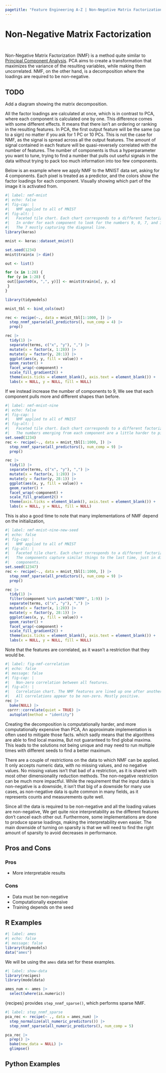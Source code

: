 ```yaml
---
pagetitle: "Feature Engineering A-Z | Non-Negative Matrix Factorization"
---
```


# Non-Negative Matrix Factorization {#sec-too-many-nmf}

::: {style="visibility: hidden; height: 0px;"}
## Non-Negative Matrix Factorization
:::

Non-Negative Matrix Factorization (NMF) is a method quite similar to [Principal Component Analysis](too-many-pca.qmd).
PCA aims to create a transformation that maximizes the variance of the resulting variables, 
while making them uncorrelated.
NMF, on the other hand, is a decomposition where the loadings are required to be non-negative.

::: callout-caution
# TODO

Add a diagram showing the matrix decomposition.
:::

All the factor loadings are calculated at once,
which is in contrast to PCA, where each component is calculated one by one.
This difference comes with some different effects.
It means that there isn't an ordering or ranking in the resulting features.
In PCA, the first output feature will be the same (up to a sign) no matter if you ask for 1 PC or 10 PCs.
This is not the case for NMF, as the signal is spread across all the output features.
The amount of signal contained in each feature will be quasi-reversely correlated with the number of features.
The number of components is thus a hyperparameter you want to tune,
trying to find a number that pulls out useful signals in the data without trying to pack too much information into too few components.

Below is an example where we apply NMF to the MNIST data set, asking for 4 components.
Each pixel is treated as a predictor, and the colors show the factor loadings for each component.
Visually showing which part of the image it is activated from.

```r
#| label: nmf-mnist
#| echo: false
#| fig-cap: |
#|   NMF applied to all of MNIST
#| fig-alt: |
#|   Faceted tile chart. Each chart corresponds to a different factorization.
#|   In order for each component to look for the numbers 9, 0, 7, and 3. with
#|   The 7 mostly capturing the diagonal line.
library(keras)

mnist <- keras::dataset_mnist()

set.seed(1234)
mnist$train$x |> dim()

out <- list()

for (x in 1:28) {
 for (y in 1:28) {
 out[[paste0(x, ",", y)]] <- mnist$train$x[, y, x]
 }
}

library(tidymodels)

mnist_tbl <- bind_cols(out)

rec <- recipe(~., data = mnist_tbl[1:1000, ]) |>
  step_nnmf_sparse(all_predictors(), num_comp = 4) |>
  prep()

rec |>
  tidy(1) |>
  separate(terms, c("x", "y"), ",") |>
  mutate(x = factor(x, 1:28)) |>
  mutate(y = factor(y, 28:1)) |>
  ggplot(aes(x, y, fill = value)) +
  geom_raster() +
  facet_wrap(~component) +
  scale_fill_gradient2() +
  theme(axis.ticks = element_blank(), axis.text = element_blank()) +
  labs(x = NULL, y = NULL, fill = NULL)
```

If we instead increase the number of components to 9,
We see that each component pulls more and different shapes than before.

```r
#| label: nmf-mnist-nine
#| echo: false
#| fig-cap: |
#|   NMF applied to all of MNIST
#| fig-alt: |
#|   Faceted tile chart. Each chart corresponds to a different factorization.
#|   The numbers emerging from each component are a little harder to pinpoint.
set.seed(1234)
rec <- recipe(~., data = mnist_tbl[1:1000, ]) |>
  step_nnmf_sparse(all_predictors(), num_comp = 9) |>
  prep()

rec |>
  tidy(1) |>
  separate(terms, c("x", "y"), ",") |>
  mutate(x = factor(x, 1:28)) |>
  mutate(y = factor(y, 28:1)) |>
  ggplot(aes(x, y, fill = value)) +
  geom_raster() +
  facet_wrap(~component) +
  scale_fill_gradient2() +
  theme(axis.ticks = element_blank(), axis.text = element_blank()) +
  labs(x = NULL, y = NULL, fill = NULL)
```

This is also a good time to note that many implementations of NMF depend on the initialization, 

```r
#| label: nmf-mnist-nine-new-seed
#| echo: false
#| fig-cap: |
#|   NMF applied to all of MNIST
#| fig-alt: |
#|   Faceted tile chart. Each chart corresponds to a different factorization.
#|   The components capture similar things to the last time, just in different ways
#|   components. 
set.seed(12347)
rec <- recipe(~., data = mnist_tbl[1:1000, ]) |>
  step_nnmf_sparse(all_predictors(), num_comp = 9) |>
  prep()

rec |>
  tidy(1) |>
  filter(component %in% paste0("NNMF", 1:9)) |>
  separate(terms, c("x", "y"), ",") |>
  mutate(x = factor(x, 1:28)) |>
  mutate(y = factor(y, 28:1)) |>
  ggplot(aes(x, y, fill = value)) +
  geom_raster() +
  facet_wrap(~component) +
  scale_fill_gradient2() +
  theme(axis.ticks = element_blank(), axis.text = element_blank()) +
  labs(x = NULL, y = NULL, fill = NULL)
```

Note that the features are correlated, as it wasn't a restriction that they would be.

```r
#| label: fig-nmf-correlation
#| echo: false
#| message: false
#| fig-cap: |
#|   Non-zero correlation between all features.
#| fig-alt: |
#|   Correlation chart. The NMF features are lined up one after another. 
#|   All correlations appear to be non-zero. Mostly positive.
rec |> 
  bake(NULL) |> 
 corrr::correlate(quiet = TRUE) |> 
  autoplot(method = "identity")
```

Creating the decomposition is computationally harder,
and more computationally expensive than PCA,
An approximate implementation is often used to mitigate those facts. 
which sadly means that the algorithms are able to find local maxima,
But not guaranteed to find global maxima.
This leads to the solutions not being unique and may need to run multiple times with different seeds to find a better maximum.

There are a couple of restrictions on the data to which NMF can be applied.
It only accepts numeric data, with no missing values, and no negative values.
No missing values isn't that bad of a restriction, as it is shared with most other dimensionality reduction methods.
The non-negative restriction can be much more impactful.
While the requirement that the input data is non-negative is a downside,
it isn't that big of a downside for many use cases, as non-negative data is quite common in many fields,
as it represents counts and measurements quite well.

Since all the data is required to be non-negative and all the loading values are non-negative,
We get quite nice interpretability as the different features don't cancel each other out.
Furthermore, some implementations are done to produce sparse loadings, making the interpretability even easier.
The main downside of turning on sparsity is that we will need to find the right amount of sparsity to avoid decreases in performance.

## Pros and Cons

### Pros

- More interpretable results

### Cons

- Data must be non-negative
- Computationally expensive
- Training depends on the seed

## R Examples

```r
#| label: ames
#| echo: false
#| message: false
library(tidymodels)
data("ames")
```

We will be using the `ames` data set for these examples.

```r
#| label: show-data
library(recipes)
library(modeldata)

ames_num <- ames |>
  select(where(is.numeric))
```

{recipes} provides `step_nnmf_sparse()`, which performs sparse NMF.

```r
#| label: step_nnmf_sparse
pca_rec <- recipe(~ ., data = ames_num) |>
  step_normalize(all_numeric_predictors()) |>
  step_nnmf_sparse(all_numeric_predictors(), num_comp = 5)

pca_rec |>
  prep() |>
  bake(new_data = NULL) |>
  glimpse()
```

## Python Examples
